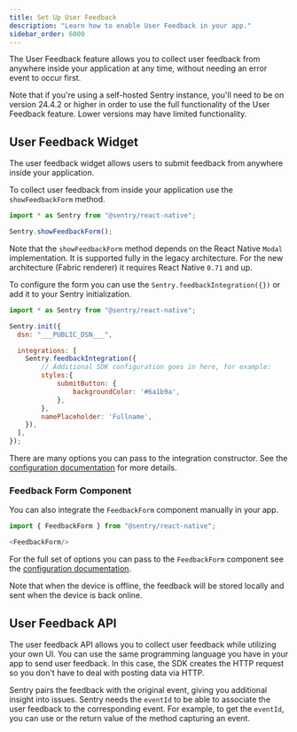 ```yaml
---
title: Set Up User Feedback
description: "Learn how to enable User Feedback in your app."
sidebar_order: 6000
---
```


The User Feedback feature allows you to collect user feedback from anywhere inside your application at any time, without needing an error event to occur first.

Note that if you're using a self-hosted Sentry instance, you'll need to be on version 24.4.2 or higher in order to use the full functionality of the User Feedback feature. Lower versions may have limited functionality.

## User Feedback Widget

The user feedback widget allows users to submit feedback from anywhere inside your application.

To collect user feedback from inside your application use the `showFeedbackForm` method.

```javascript
import * as Sentry from "@sentry/react-native";

Sentry.showFeedbackForm();
```

<Alert>

Note that the `showFeedbackForm` method depends on the React Native `Modal` implementation. It is supported fully in the legacy architecture. For the new architecture (Fabric renderer) it requires React Native `0.71` and up.

</Alert>

To configure the form you can use the `Sentry.feedbackIntegration({})` or add it to your Sentry initialization.

```javascript
import * as Sentry from "@sentry/react-native";

Sentry.init({
  dsn: "___PUBLIC_DSN___",

  integrations: [
    Sentry.feedbackIntegration({
        // Additional SDK configuration goes in here, for example:
        styles:{
            submitButton: {
                backgroundColor: '#6a1b9a',
            },
        },
        namePlaceholder: 'Fullname',
    }),
  ],
});
```

There are many options you can pass to the integration constructor. See the [configuration documentation](/platforms/react-native/user-feedback/configuration/) for more details.

### Feedback Form Component

You can also integrate the `FeedbackForm` component manually in your app.

```javascript
import { FeedbackForm } from "@sentry/react-native";

<FeedbackForm/>
```

For the full set of options you can pass to the `FeedbackForm` component see the [configuration documentation](/platforms/react-native/user-feedback/configuration/).

<Alert>

Note that when the device is offline, the feedback will be stored locally and sent when the device is back online.

</Alert>

## User Feedback API

The user feedback API allows you to collect user feedback while utilizing your own UI. You can use the same programming language you have in your app to send user feedback. In this case, the SDK creates the HTTP request so you don't have to deal with posting data via HTTP.

Sentry pairs the feedback with the original event, giving you additional insight into issues. Sentry needs the `eventId` to be able to associate the user feedback to the corresponding event. For example, to get the `eventId`, you can use <PlatformLink to="/configuration/options/#before-send"><PlatformIdentifier name="before-send" /></PlatformLink> or the return value of the method capturing an event.

<PlatformContent includePath="user-feedback/sdk-api-example/" />
